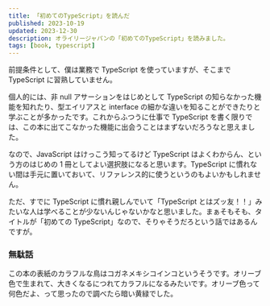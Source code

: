 ```yaml
---
title: 「初めてのTypeScript」を読んだ
published: 2023-10-19
updated: 2023-12-30
description: オライリージャパンの「初めてのTypeScript」を読みました。
tags: [book, typescript]
---
```


前提条件として、僕は業務で TypeScript を使っていますが、そこまで TypeScript に習熟していません。

個人的には、非 null アサーションをはじめとして TypeScript の知らなかった機能を知れたり、型エイリアスと interface の細かな違いを知ることができたりと学ぶことが多かったです。これからふつうに仕事で TypeScript を書く限りでは、この本に出てこなかった機能に出会うことはまずないだろうなと思えました。

なので、JavaScript はけっこう知ってるけど TypeScript はよくわからん、という方のはじめの 1 冊としてよい選択肢になると思います。TypeScript に慣れない間は手元に置いておいて、リファレンス的に使うというのもよいかもしれません。

ただ、すでに TypeScript に慣れ親しんでいて「TypeScript とはズッ友！！」みたいな人は学べることが少ないんじゃないかなと思いました。まぁそもそも、タイトルが「初めての TypeScript」なので、そりゃそうだろという話ではあるんですが。

### 無駄話

この本の表紙のカラフルな鳥はコガネメキシコインコというそうです。オリーブ色で生まれて、大きくなるにつれてカラフルになるみたいです。オリーブ色って何色だよ、って思ったので調べたら暗い黄緑でした。
